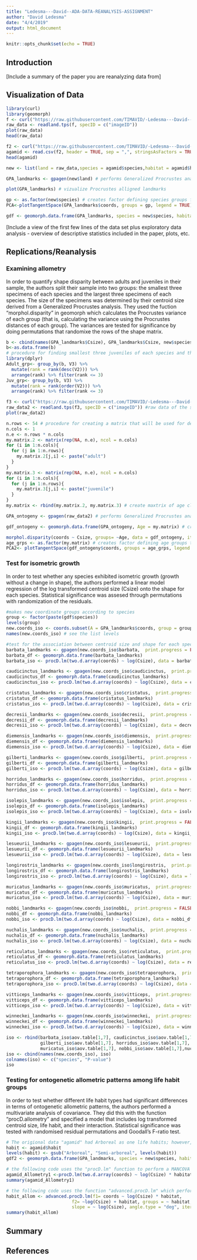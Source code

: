 ```yaml
---
title: "Ledesma---David--ADA-DATA-REANALYSIS-ASSIGNMENT"
author: "David Ledesma"
date: "4/4/2019"
output: html_document
---
```


```r
knitr::opts_chunk$set(echo = TRUE)
```

## Introduction

[Include a summary of the paper you are reanalyzing data from]

## Visualization of Data
```r
library(curl)
library(geomorph)
f <- curl("https://raw.githubusercontent.com/TIMAVID/-Ledesma---David--ADA-DATA-REANALYSIS-ASSIGNMENT/master/agamid.TPS")
raw_data <- readland.tps(f, specID = c("imageID"))
plot(raw_data)
head(raw_data)

f2 <- curl("https://raw.githubusercontent.com/TIMAVID/-Ledesma---David--ADA-DATA-REANALYSIS-ASSIGNMENT/master/agamid.csv")
agamid <- read.csv(f2, header = TRUE, sep = ",", stringsAsFactors = TRUE)
head(agamid)
```

```r
new <- list(land = raw_data,species = agamid$species,habitat = agamid$habit,clade = agamid$clade, specimen = agamid$specimen) 

GPA_landmarks <- gpagen(new$land) # performs Generalized Procrustes analysis of landmarks and creates aligned Procrustes coordinates

plot(GPA_landmarks) # vizualize Procrustes alligned landmarks

gp <- as.factor(new$species) # creates factor defining species groups for PCA vizualization
PCA<-plotTangentSpace(GPA_landmarks$coords, groups = gp, legend = TRUE) #Pricipal component analysis + vizualization

gdf <- geomorph.data.frame(GPA_landmarks, species = new$species, habitat = new$habitat, clade = new$clade, specimen= new$specimen) # creates Geomorph data frame of landmarks combined with additional data

```

[Include a view of the first few lines of the data set plus exploratory data analysis - overview of descriptive statistics included in the paper, plots, etc.

## Replications/Reanalysis

### Examining allometry ###
In order to quantify shape disparity between adults and juveniles in their sample, the authors split their sample into two groups: the smallest three specimens of each species and the largest three specimens of each species. The size of the specimens was determined by their centroid size derived from a Generalized Procrustes analysis. They used the fuction “morphol.disparity” in geomorph which calculates the Procrustes variance of each group (that is, calculating the variance using the Procrustes distances of each group). The variances are tested for significance by doing permutations that randomixe the rows of the shape matrix. 
```r
b <- cbind(names(GPA_landmarks$Csize), GPA_landmarks$Csize, new$species) # creates matrix combining specimen numbers, centroid sizes, and species
b<-as.data.frame(b)
# procedure for finding smallest three juveniles of each species and the largest three adults of each species based on centroid size
library(dplyr)
Adult_grp<- group_by(b, V3) %>%
  mutate(rank = rank(desc(V2))) %>%
  arrange(rank) %>% filter(rank <= 3)
Juv_grp<- group_by(b, V3) %>%
  mutate(rank = rank(order(V2))) %>%
  arrange(rank) %>% filter(rank <= 3)
```
```r
f3 <- curl("https://raw.githubusercontent.com/TIMAVID/-Ledesma---David--ADA-DATA-REANALYSIS-ASSIGNMENT/master/Adults2.tps")
raw_data2 <- readland.tps(f3, specID = c("imageID")) #raw data of the smallest three juveniles of each species and the largest three adults of each species
plot(raw_data2) 
```
```r
n.rows <- 54 # procedure for creating a matrix that will be used for defining age classes
n.cols <- 1
n.e <- n.rows * n.cols
my.matrix.2 <- matrix(rep(NA, n.e), ncol = n.cols)
for (i in 1:n.cols){
  for (j in 1:n.rows){
    my.matrix.2[j,i] <- paste("adult")
  }
}
my.matrix.3 <- matrix(rep(NA, n.e), ncol = n.cols)
for (i in 1:n.cols){
  for (j in 1:n.rows){
    my.matrix.3[j,i] <- paste("juvenile")
  }
}
my.matrix <- rbind(my.matrix.2, my.matrix.3) # create maxtrix of age classes corresponding to the specimens from raw_data2
```
```r
GPA_ontogeny <- gpagen(raw_data2) # performs Generalized Procrustes analysis of landmarks

gdf_ontogeny <- geomorph.data.frame(GPA_ontogeny, Age = my.matrix) # creates Geomorph data frame combinging GPA alligned landmarks with age classes

morphol.disparity(coords ~ Csize, groups= ~Age, data = gdf_ontogeny, iter=999, print.progress = FALSE) # calculates Procrustes variance between adults and juveniles while accounting for group size. Uses absolute differences in variances to test for pairwise differences between groups. The statistical significance of the differences between groups is assessed using a randomised residual permutation test with "iter= #" specified
age_grps <- as.factor(my.matrix) # creates factor defining age groups to be used for PCA
PCA2<- plotTangentSpace(gdf_ontogeny$coords, groups = age_grps, legend = TRUE) # PCA
```

### Test for isometric growth ###
In order to test whether any species exhibited isometric growth (growth without a change in shape), the authors performed a linear model regression of the log transformed centroid size (Csize) onto the shape for each species. Statistical significance was assesed through permutations with randomization of the residuals. 

```r
#makes new coordinate groups according to species
group <- factor(paste(gdf$species))
levels(group)
new.coords_iso <- coords.subset(A = GPA_landmarks$coords, group = group)
names(new.coords_iso) # see the list levels

```

```r
#test for the association between centroid size and shape for each species
barbata_landmarks <- gpagen(new.coords_iso$barbata,  print.progress = FALSE)
barbata_df <- geomorph.data.frame(barbata_landmarks)
barbata_iso <- procD.lm(two.d.array(coords) ~ log(Csize), data = barbata_df, iter = 999,  print.progress = FALSE) # two.d.array function converts a 3D array to a 2D array

caudicinctus_landmarks <- gpagen(new.coords_iso$caudicinctus,  print.progress = FALSE)
caudicinctus_df <- geomorph.data.frame(caudicinctus_landmarks)
caudicinctus_iso <- procD.lm(two.d.array(coords) ~ log(Csize), data = caudicinctus_df, iter = 999,  print.progress = FALSE)

cristatus_landmarks <- gpagen(new.coords_iso$cristatus,  print.progress = FALSE)
cristatus_df <- geomorph.data.frame(cristatus_landmarks)
cristatus_ios <- procD.lm(two.d.array(coords) ~ log(Csize), data = cristatus_df, iter = 999,  print.progress = FALSE)

decresii_landmarks <- gpagen(new.coords_iso$decresii,  print.progress = FALSE)
decresii_df <- geomorph.data.frame(decresii_landmarks)
decresii_iso <- procD.lm(two.d.array(coords) ~ log(Csize), data = decresii_df, iter = 999,  print.progress = FALSE)

diemensis_landmarks <- gpagen(new.coords_iso$diemensis,  print.progress = FALSE)
diemensis_df <- geomorph.data.frame(diemensis_landmarks)
diemensis_iso <- procD.lm(two.d.array(coords) ~ log(Csize), data = diemensis_df, iter = 999,  print.progress = FALSE)

gilberti_landmarks <- gpagen(new.coords_iso$gilberti,  print.progress = FALSE)
gilberti_df <- geomorph.data.frame(gilberti_landmarks)
gilberti_iso <- procD.lm(two.d.array(coords) ~ log(Csize), data = gilberti_df, iter = 999,  print.progress = FALSE)

horridus_landmarks <- gpagen(new.coords_iso$horridus,  print.progress = FALSE)
horridus_df <- geomorph.data.frame(horridus_landmarks)
horridus_iso <- procD.lm(two.d.array(coords) ~ log(Csize), data = horridus_df, iter = 999,  print.progress = FALSE)

isolepis_landmarks <- gpagen(new.coords_iso$isolepis,  print.progress = FALSE)
isolepis_df <- geomorph.data.frame(isolepis_landmarks)
isolepis_iso <- procD.lm(two.d.array(coords) ~ log(Csize), data = isolepis_df, iter = 999,  print.progress = FALSE)

kingii_landmarks <- gpagen(new.coords_iso$kingii,  print.progress = FALSE)
kingii_df <- geomorph.data.frame(kingii_landmarks)
kingii_iso <- procD.lm(two.d.array(coords) ~ log(Csize), data = kingii_df, iter = 999,  print.progress = FALSE)

lesueurii_landmarks <- gpagen(new.coords_iso$lesueurii,  print.progress = FALSE)
lesueurii_df <- geomorph.data.frame(lesueurii_landmarks)
lesueurii_iso <- procD.lm(two.d.array(coords) ~ log(Csize), data = lesueurii_df, iter = 999,  print.progress = FALSE)

longirostris_landmarks <- gpagen(new.coords_iso$longirostris,  print.progress = FALSE)
longirostris_df <- geomorph.data.frame(longirostris_landmarks)
longirostris_iso <- procD.lm(two.d.array(coords) ~ log(Csize), data = longirostris_df, iter = 999,  print.progress = FALSE)

muricatus_landmarks <- gpagen(new.coords_iso$muricatus,  print.progress = FALSE)
muricatus_df <- geomorph.data.frame(muricatus_landmarks)
muricatus_iso <- procD.lm(two.d.array(coords) ~ log(Csize), data = muricatus_df, iter = 999,  print.progress = FALSE)

nobbi_landmarks <- gpagen(new.coords_iso$nobbi,  print.progress = FALSE)
nobbi_df <- geomorph.data.frame(nobbi_landmarks)
nobbi_iso <- procD.lm(two.d.array(coords) ~ log(Csize), data = nobbi_df, iter = 999,  print.progress = FALSE)

nuchalis_landmarks <- gpagen(new.coords_iso$nuchalis,  print.progress = FALSE)
nuchalis_df <- geomorph.data.frame(nuchalis_landmarks)
nuchalis_iso <- procD.lm(two.d.array(coords) ~ log(Csize), data = nuchalis_df, iter = 999,  print.progress = FALSE)

reticulatus_landmarks <- gpagen(new.coords_iso$reticulatus,  print.progress = FALSE)
reticulatus_df <- geomorph.data.frame(reticulatus_landmarks)
reticulatus_iso <- procD.lm(two.d.array(coords) ~ log(Csize), data = reticulatus_df, iter = 999,  print.progress = FALSE)

tetraporophora_landmarks <- gpagen(new.coords_iso$tetraporophora,  print.progress = FALSE)
tetraporophora_df <- geomorph.data.frame(tetraporophora_landmarks)
tetraporophora_iso <- procD.lm(two.d.array(coords) ~ log(Csize), data = tetraporophora_df, iter = 999,  print.progress = FALSE)

vitticeps_landmarks <- gpagen(new.coords_iso$vitticeps,  print.progress = FALSE)
vitticeps_df <- geomorph.data.frame(vitticeps_landmarks)
vitticeps_iso <- procD.lm(two.d.array(coords) ~ log(Csize), data = vitticeps_df, iter = 999,  print.progress = FALSE)

winneckei_landmarks <- gpagen(new.coords_iso$winneckei,  print.progress = FALSE)
winneckei_df <- geomorph.data.frame(winneckei_landmarks)
winneckei_iso <- procD.lm(two.d.array(coords) ~ log(Csize), data = winneckei_df, iter = 999,  print.progress = FALSE)
```

```r
iso <- rbind(barbata_iso$aov.table[1,7], caudicinctus_iso$aov.table[1,7], cristatus_ios$aov.table[1,7], decresii_iso$aov.table[1,7], diemensis_iso$aov.table[1,7], 
             gilberti_iso$aov.table[1,7], horridus_iso$aov.table[1,7], isolepis_iso$aov.table[1,7], kingii_iso$aov.table[1,7], lesueurii_iso$aov.table[1,7], longirostris_iso$aov.table[1,7], 
             muricatus_iso$aov.table[1,7], nobbi_iso$aov.table[1,7],nuchalis_iso$aov.table[1,7], reticulatus_iso$aov.table[1,7], tetraporophora_iso$aov.table[1,7], vitticeps_iso$aov.table[1,7], winneckei_iso$aov.table[1,7])
iso <- cbind(names(new.coords_iso), iso)
colnames(iso) <- c("species", "P-value")
iso
```

### Testing for ontogenetic allometric patterns among life habit groups ###
In order to test whether different life habit types had significant differences in terms of ontogenetic allometric patterns, the authors performed a multivariate analysis of covariance. They did this with the function "procD.allometry" and specified a model that includes log transformed centroid size, life habit, and their interaction. Statistical significance was tested with randomised residual permutations and Goodall’s F-ratio test. 
```r
# The origional data "agamid" had Arboreal as one life habits; however, in the analyses they were treated as Semi-arboreal. The following code changes all Arboreal classifications to Semi-arboreal and creates a new data frame with this data.
habit <- agamid$habit
levels(habit) <- gsub("Arboreal", "Semi-arboreal", levels(habit))
gdf2 <- geomorph.data.frame(GPA_landmarks, species = new$species, habitat = habit, clade = new$clade, specimen= new$specimen) # creates Geomorph data frame of landmarks combined with additional data
```
```r
# the following code uses the "procD.lm" function to perform a MANCOVA with size, habitat, and their interaction as parameters 
agamid_Allometry1 <-procD.lm(two.d.array(coords) ~ log(Csize) * habitat, data = gdf2, iter = 999, print.progress = FALSE) #
summary(agamid_Allometry1)
```

```r
# the following code uses the function "advanced.procD.lm" which performes a Procrustes ANOVA and calculates whether differences are significant through pairwise tests and permutations. 
habit_allom <- advanced.procD.lm(f1= coords ~ log(Csize) * habitat,
                         f2= ~log(Csize) + habitat, groups = ~ habitat,
                         slope = ~ log(Csize), angle.type = "deg", iter = 999, data = gdf2, pc.shape = TRUE, print.progress = FALSE)
summary(habit_allom)
```













## Summary

## References